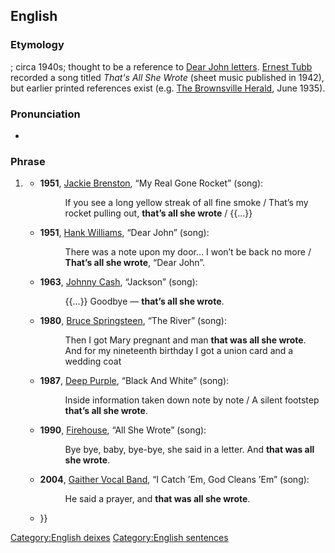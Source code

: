==English==

===Etymology===
{{unk|en}}; circa 1940s; thought to be a reference to [[Dear John letter]]s. [[w:Ernest Tubb|Ernest Tubb]] recorded a song titled ''That's All She Wrote'' (sheet music published in 1942), but earlier printed references exist (e.g. [[w:The Brownsville Herald|The Brownsville Herald]], June 1935).

===Pronunciation===
* {{audio|en|En-au-that's all she wrote.ogg|Audio (AU)}}

===Phrase===
{{head|en|phrase|head=[[that's|that’s]] [[all]] [[she]] [[wrote]]}}

# {{lb|en|idiomatic|US}} {{non-gloss definition|Indicating an abrupt termination of a project, or of one’s hopes or plans.}}
#* '''1951''', [[w:Jackie Brenston|Jackie Brenston]], “My Real Gone Rocket” (song):
#*: If you see a long yellow streak of all fine smoke / That’s my rocket pulling out, '''that’s all she wrote''' / {{...}}
#* '''1951''', [[w:Hank Williams|Hank Williams]], “Dear John” (song):
#*: There was a note upon my door... I won’t be back no more / '''That’s all she wrote''', “Dear John”.
#* '''1963''', [[w:Johnny Cash|Johnny Cash]], “Jackson” (song):
#*: {{...}} Goodbye — '''that’s all she wrote'''.
#* '''1980''', [[w:Bruce Springsteen|Bruce Springsteen]], “The River” (song):
#*: Then I got Mary pregnant and man '''that was all she wrote'''.
#*: And for my nineteenth birthday I got a union card and a wedding coat
#* '''1987''', [[w:Deep Purple|Deep Purple]], “Black And White” (song):
#*: Inside information taken down note by note / A silent footstep '''that’s all she wrote'''.
#* '''1990''', [[w:Firehouse (band)|Firehouse]], “All She Wrote” (song):
#*: Bye bye, baby, bye-bye, she said in a letter. And '''that was all she wrote'''.
#* '''2004''', [[w:Gaither Vocal Band|Gaither Vocal Band]], “I Catch ’Em, God Cleans ’Em” (song):
#*: He said a prayer, and '''that was all she wrote'''.
#* {{quote-text|en|year=2004|author=Michael Graves|title=A+ Guide to PC Hardware Maintenance & Repair|page=525|passage=I get five short beeps when the machine starts to boot, and then '''that's all she wrote'''{{...}}}}

[[Category:English deixes]]
[[Category:English sentences]]